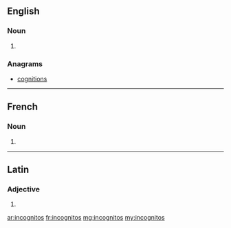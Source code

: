 ==English==

===Noun===
{{head|en|noun plural form}}

# {{plural of|incognito|lang=en}}

===Anagrams===
* [[cognitions#English|cognitions]]

----

==French==

===Noun===
{{head|fr|noun plural form|g=?}}

# {{plural of|incognito|lang=fr}}

----

==Latin==

===Adjective===
{{la-adj-form|incognitōs}}

# {{inflection of|incognitus||acc|m|p|lang=la}}

[[ar:incognitos]]
[[fr:incognitos]]
[[mg:incognitos]]
[[my:incognitos]]
